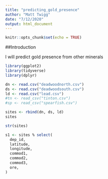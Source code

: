 ```yaml
---
title: "predicting_gold_presence"
author: "Matt Twigg"
date: "7/12/2020"
output: html_document
---
```


```r
knitr::opts_chunk$set(echo = TRUE)
```

##Introduction  

I will predict gold presence from other minerals

```r
library(ggplot2)
library(tidyverse)
library(dplyr)
```

```r
dn <- read.csv("deadwoodnorth.csv")
ds <- read.csv("deadwoodsouth.csv")
ld <- read.csv("lead.csv")
#tn <- read_csv("tinton.csv")
#sp <- read_csv("spearfish.csv")
```

```r
sites <- rbind(dn, ds, ld)
sites
```

```r
str(sites)
```


```r
s1 <- sites % select(
  dep_id,
  latitude,
  longitude,
  commod1,
  commod2,
  commod3,
  ore,
)
```

